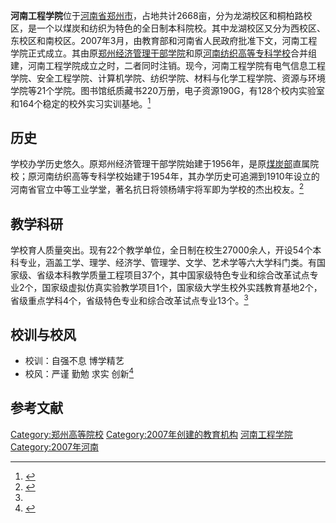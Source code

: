 {{Multiple issues|
{{Onesource|time=2013-10-24}}
{{Primarysources|time=2013-10-24}}
{{Expand|time=2013-10-24}}
}}
{{Infobox University
| Name = 河南工程学院
| EnglishName = '''Henan Institue of Engineering
| image = [[File:Henan_Institue_of_Engineering.jpg|220px]]
| Motto = 自强不息 博学精艺
| Established = 20世纪50年代
| Type = 综合性大学
| Secretary = [[刘湘玉|刘湘玉]]
| President = [[李利英|李利英]]
| Location = [[中华人民共和国|中国]][[河南省|河南省]][[郑州市|郑州市]]
| Faculty = 1100
| Professor = 518
| Associate Professor = 1006
| Student = 23,700
| Website = [http://www.haue.edu.cn 河南工程学院官网]
|}}
'''河南工程学院'''位于[[河南省|河南省]][[郑州市|郑州市]]，占地共计2668亩，分为龙湖校区和桐柏路校区，是一个以煤炭和纺织为特色的全日制本科院校。其中龙湖校区又分为西校区、东校区和南校区。2007年3月，由教育部和河南省人民政府批准下文，河南工程学院正式成立。其由原[[郑州经济管理干部学院|郑州经济管理干部学院]]和原[[河南纺织高等专科学校|河南纺织高等专科学校]]合并组建，河南工程学院成立之时，二者同时注销。现今，河南工程学院有电气信息工程学院、安全工程学院、计算机学院、纺织学院、材料与化学工程学院、资源与环境学院等21个学院。图书馆纸质藏书220万册，电子资源190G，有128个校内实验室和164个稳定的校外实习实训基地。<ref name="lsygzz">{{cite web|url=http://www.haue.edu.cn/xxgk/xyjj.htm|title=河南工程学院学校简介|publisher=河南工程学院官网|language=zh-hans|deadurl=yes|archiveurl=https://web.archive.org/web/20130915003004/http://www.haue.edu.cn/xxgk/xyjj.htm|archivedate=2013-09-15}}</ref>

==历史==
学校办学历史悠久。原郑州经济管理干部学院始建于1956年，是原[[中华人民共和国煤炭工业部|煤炭部]]直属院校；原河南纺织高等专科学校始建于1954年，其办学历史可追溯到1910年设立的河南省官立中等工业学堂，著名抗日将领杨靖宇将军即为学校的杰出校友。<ref name="#1">{{Cite web|url = http://www.haue.edu.cn/xxgk/xxjj.htm|title = 河南工程学院学校概况|date = 2019年5月|publisher = 河南工程学院版权所有|language = 中文|quote = 引用的相关原文|accessdate = 2019-06-03|archive-date = 2019-05-19|archive-url = https://web.archive.org/web/20190519143000/http://www.haue.edu.cn/xxgk/xxjj.htm|dead-url = no}}</ref>

==教学科研==
学校育人质量突出。现有22个教学单位，全日制在校生27000余人，开设54个本科专业，涵盖工学、理学、经济学、管理学、文学、艺术学等六大学科门类。有国家级、省级本科教学质量工程项目37个，其中国家级特色专业和综合改革试点专业2个，国家级虚拟仿真实验教学项目1个，国家级大学生校外实践教育基地2个，省级重点学科4个，省级特色专业和综合改革试点专业13个。<ref name="#1"/>

==校训与校风==
*校训：自强不息 博学精艺
*校风：严谨 勤勉 求实 创新<ref>{{Cite web |url = http://www.haue.edu.cn/xxgk/xxxf.htm |title = 河南工程学院校训校风 |quote = 引用的相关原文 |accessdate = 2019-06-03 |archive-date = 2019-06-07 |archive-url = https://web.archive.org/web/20190607082441/http://www.haue.edu.cn/xxgk/xxxf.htm |dead-url = no }}</ref>
==参考文献==
{{reflist}}

{{河南高等院校}}

[[Category:郑州高等院校|Category:郑州高等院校]]
[[Category:2007年创建的教育机构|Category:2007年创建的教育机构]]
[[Category:河南工程学院|]]
[[Category:2007年河南|Category:2007年河南]]